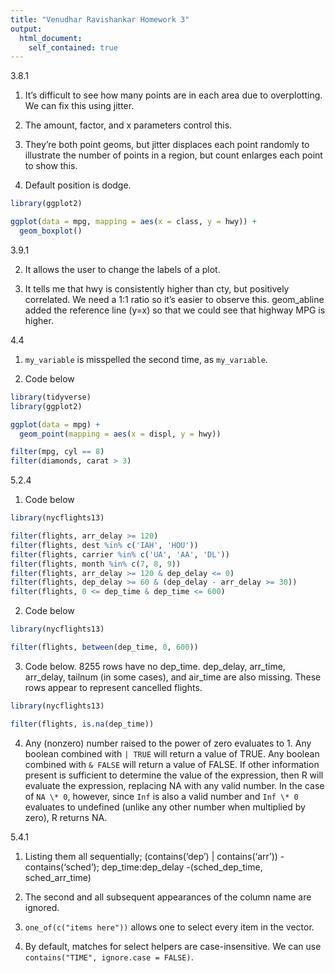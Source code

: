 ```yaml
---
title: "Venudhar Ravishankar Homework 3"
output:
  html_document:
    self_contained: true
---
```


3.8.1

1. It's difficult to see how many points are in each area due to overplotting. We can fix this using jitter.

2. The amount, factor, and x parameters control this.

3. They're both point geoms, but jitter displaces each point randomly to illustrate the number of points in a region, but count enlarges each point to show this.

4. Default position is dodge. 
```r
library(ggplot2)

ggplot(data = mpg, mapping = aes(x = class, y = hwy)) + 
  geom_boxplot()
```


3.9.1

2. It allows the user to change the labels of a plot.

4. It tells me that hwy is consistently higher than cty, but positively correlated. We need a 1:1 ratio so it's easier to observe this. geom_abline added the reference line (y=x) so that we could see that highway MPG is higher.


4.4

1. `my_variable` is misspelled the second time, as `my_varıable`.

2. Code below
```r
library(tidyverse)
library(ggplot2)

ggplot(data = mpg) + 
  geom_point(mapping = aes(x = displ, y = hwy))

filter(mpg, cyl == 8)
filter(diamonds, carat > 3)
```

5.2.4

1. Code below
```r
library(nycflights13)

filter(flights, arr_delay >= 120)
filter(flights, dest %in% c('IAH', 'HOU'))
filter(flights, carrier %in% c('UA', 'AA', 'DL'))
filter(flights, month %in% c(7, 8, 9))
filter(flights, arr_delay >= 120 & dep_delay <= 0)
filter(flights, dep_delay >= 60 & (dep_delay - arr_delay >= 30))
filter(flights, 0 <= dep_time & dep_time <= 600)
```

2. Code below
```r
library(nycflights13)

filter(flights, between(dep_time, 0, 600))
```

3. Code below. 8255 rows have no dep_time. dep_delay, arr_time, arr_delay, tailnum (in some cases), and air_time are also missing. These rows appear to represent cancelled flights.
```r
library(nycflights13)

filter(flights, is.na(dep_time))
```

4. Any (nonzero) number raised to the power of zero evaluates to 1. Any boolean combined with `| TRUE` will return a value of TRUE. Any boolean combined with `& FALSE` will return a value of FALSE. If other information present is sufficient to determine the value of the expression, then R will evaluate the expression, replacing NA with any valid number. In the case of `NA \* 0`, however, since `Inf` is also a valid number and `Inf \* 0` evaluates to undefined (unlike any other number when multiplied by zero), R returns NA.

5.4.1

1. Listing them all sequentially; (contains('dep') | contains('arr')) -contains('sched'); dep_time:dep_delay -(sched_dep_time, sched_arr_time)

2. The second and all subsequent appearances of the column name are ignored.

3. `one_of(c("items here"))` allows one to select every item in the vector.

4. By default, matches for select helpers are case-insensitive. We can use `contains("TIME", ignore.case = FALSE)`.